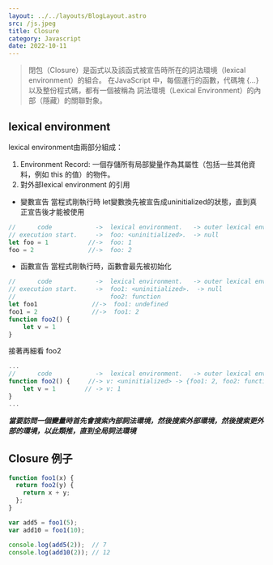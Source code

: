 ```yaml
---
layout: ../../layouts/BlogLayout.astro 
src: /js.jpeg
title: Closure
category: Javascript 
date: 2022-10-11 
---
```

> 閉包（Closure）是函式以及該函式被宣告時所在的詞法環境（lexical environment）的組合。
在JavaScript 中，每個運行的函數，代碼塊 \{...\} 以及整份程式碼，都有一個被稱為 詞法環境（Lexical Environment）的內部（隱藏）的關聯對象。

## lexical environment
lexical environment由兩部分組成：
1. Environment Record: 一個存儲所有局部變量作為其屬性（包括一些其他資料，例如 this 的值）的物件。
2. 對外部lexical environment 的引用

* 變數宣告
當程式剛執行時 let變數換先被宣告成uninitialized的狀態，直到真正宣告後才能被使用
```javascript
//      code            ->  lexical environment.   -> outer lexical environment
// execution start.     ->  foo: <uninitialized>.  -> null
let foo = 1           //->  foo: 1
foo = 2               //->  foo: 2
```
* 函數宣告
當程式剛執行時，函數會最先被初始化
```javascript
//      code            ->  lexical environment.   -> outer lexical environment
// execution start.     ->  foo1: <uninitialized>.  -> null
//                          foo2: function
let foo1               //->  foo1: undefined
foo1 = 2               //->  foo1: 2
function foo2() {
    let v = 1
}
```
接著再細看 foo2
```javascript
...
//      code            ->  lexical environment.   -> outer lexical environment
function foo2() {     //-> v: <uninitialized> -> {foo1: 2, foo2: function}. -> null
    let v = 1        // -> v: 1
}
...
```
***當要訪問一個變量時首先會搜索內部詞法環境，然後搜索外部環境，然後搜索更外部的環境，以此類推，直到全局詞法環境***

## Closure 例子

```javascript
function foo1(x) {
  return foo2(y) {
    return x + y;
  };
}

var add5 = foo1(5);
var add10 = foo1(10);

console.log(add5(2));  // 7
console.log(add10(2)); // 12
```
